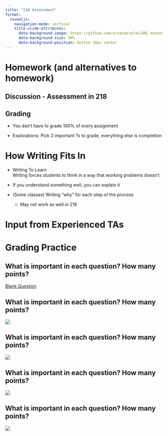 ```yaml
---
title: "218 Assessment"
format: 
  revealjs:
    navigation-mode: vertical
    title-slide-attributes:
      data-background-image: https://github.com/srvanderplas/UNL-extension-APL/blob/main/image/SimulationTheoryCartoon.png?raw=true
      data-background-size: 90%
      data-background-position: bottom 10px center
---
```


# Homework (and alternatives to homework)

## Discussion - Assessment in 218

## Grading

- You don't have to grade 100% of every assignment

- Explorations: Pick 2 important ?s to grade, everything else is completion



# How Writing Fits In

- Writing To Learn    
Writing forces students to think in a way that working problems doesn't

- If you understand something well, you can explain it

- (Some classes) Writing "why" for each step of the process
    - May not work as well in 218

# Input from Experienced TAs

# Grading Practice

## What is important in each question? How many points?

[Blank Question](files/Workshop Grading 2015.pdf)


## What is important in each question? How many points?

![](files/grading-markup-points-1.png)


## What is important in each question? How many points?

![](files/grading-markup-points-2.png)


## What is important in each question? How many points?

![](files/grading-markup-points-3.png)


## What is important in each question? How many points?

![](files/grading-markup-points-4.png)


